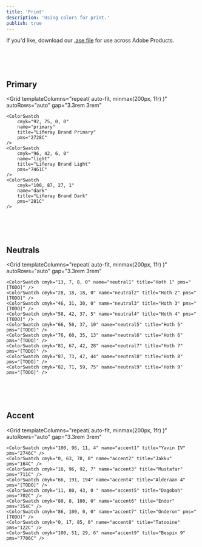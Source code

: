 ```yaml
---
title: 'Print'
description: 'Using colors for print.'
publish: true
---
```



If you'd like, download our [.ase file](/files/colors/print/liferay-brand-palette-cmyk.ase) for use across Adobe Products.

<br />
<br />
<br />

## Primary

<Grid
	templateColumns="repeat( auto-fit, minmax(200px, 1fr) )"
	autoRows="auto"
	gap="3.3rem 3rem"
>
	<ColorSwatch
		cmyk="92, 75, 0, 0"
		name="primary"
		title="Liferay Brand Primary"
		pms="2728C"
	/>
	<ColorSwatch
		cmyk="96, 42, 6, 0"
		name="light"
		title="Liferay Brand Light"
		pms="7461C"
	/>
	<ColorSwatch
		cmyk="100, 87, 27, 1"
		name="dark"
		title="Liferay Brand Dark"
		pms="281C"
	/>
</Grid>

<br />
<br />
<br />

## Neutrals

<Grid
	templateColumns="repeat( auto-fit, minmax(200px, 1fr) )"
	autoRows="auto"
	gap="3.3rem 3rem"
>
	<ColorSwatch cmyk="13, 7, 8, 0" name="neutral1" title="Hoth 1" pms="[TODO]" />
	<ColorSwatch cmyk="28, 18, 18, 0" name="neutral2" title="Hoth 2" pms="[TODO]" />
	<ColorSwatch cmyk="46, 31, 30, 0" name="neutral3" title="Hoth 3" pms="[TODO]" />
	<ColorSwatch cmyk="58, 42, 37, 5" name="neutral4" title="Hoth 4" pms="[TODO]" />
	<ColorSwatch cmyk="66, 50, 37, 10" name="neutral5" title="Hoth 5" pms="[TODO]" />
	<ColorSwatch cmyk="76, 60, 35, 13" name="neutral6" title="Hoth 6" pms="[TODO]" />
	<ColorSwatch cmyk="81, 67, 42, 28" name="neutral7" title="Hoth 7" pms="[TODO]" />
	<ColorSwatch cmyk="87, 73, 47, 44" name="neutral8" title="Hoth 8" pms="[TODO]" />
	<ColorSwatch cmyk="82, 71, 59, 75" name="neutral9" title="Hoth 9" pms="[TODO]" />
</Grid>

<br />
<br />
<br />

## Accent

<Grid
	templateColumns="repeat( auto-fit, minmax(200px, 1fr) )"
	autoRows="auto"
	gap="3.3rem 3rem"
>
	<ColorSwatch cmyk="100, 96, 11, 4" name="accent1" title="Yavin IV" pms="2746C" />
	<ColorSwatch cmyk="0, 63, 78, 0" name="accent2" title="Jakku" pms="164C" />
	<ColorSwatch cmyk="18, 96, 92, 7" name="accent3" title="Mustafar" pms="711C" />
	<ColorSwatch cmyk="66, 191, 194" name="accent4" title="Alderaan 4" pms="[TODO]" />
	<ColorSwatch cmyk="11, 80, 43, 0 " name="accent5" title="Dagobah" pms="702C" />
	<ColorSwatch cmyk="80, 8, 100, 0" name="accent6" title="Endor" pms="354C" />
	<ColorSwatch cmyk="86, 100, 0, 0" name="accent7" title="Onderon" pms="[TODO]" />
	<ColorSwatch cmyk="0, 17, 85, 0" name="accent8" title="Tatooine" pms="122C" />
	<ColorSwatch cmyk="100, 51, 29, 6" name="accent9" title="Bespin 9" pms="7706C" />
</Grid>

<br />
<br />
<br />

